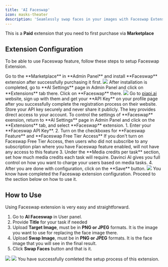 ```yaml
---
title: 'AI Faceswap'
icon: masks-theater
description: 'Seamlessly swap faces in your images with Faceswap Extension'
---
```


<Warning>This is a **Paid** extension that you need to first purchase via **Marketplace**</Warning>

## Extension Configuration
To be able to use Faceswap feature, follow these steps to setup Faceswap Extension.

<Steps>
  <Step title="Step 1">
    Go to the **Marketplace** in **Admin Panel** and install **Faceswap** extension after successfully purchasing it first.     
    <img src="/images/extensions/faceswap/swap-1.png" />    
  </Step>
  <Step title="Step 2">
    After installation is completed, go to **AI Settings** page in Admin Panel and click on **Extensions** tab there. Click on **Faceswap** there. 
    <img src="/images/extensions/faceswap/swap-2.png" />
  </Step>
  <Step title="Step 3">
    Go to <a href="https://piapi.ai/" target="_blank">piapi.ai</a> website, sign up with them and get your **API Key** on your profile page after you successfully complete the registration process on their website.
    <Note>Store your API key securely and never share it publicly. The key provides direct access to your account.</Note>
  </Step>
   <Step title="Step 4">
   To control the settings of **Faceswap** exension, return to **AI Settings** page in Admin Panel and click on the **Extensions** tab, and select **Faceswap** extension.
    1. Enter your **Faceswap API Key**. 
    2. Turn on the checkboxes for **Faceswap  Feature** and **Faceswap  Free Tier Access** 
    <Note>If you don't turn on Faceswap Free Tier Access, then users who did not subscribe to any subscription plan where you have Faceswap feature enabled, will not have any access to this feature</Note>
    3. Under the **Media credits per task** section, set how much media credits each task will require. Davinci AI gives you full control on how you want to charge your users based on media tasks. 
    4. After you are done with configuration, click on the **Save** button.
    <img src="/images/extensions/faceswap/swap-3.png" />
  </Step>
  <Step title="Step 5">
    You know have completed the Faceswap extension configuration. Proceed to the section below on how to use it. 
  </Step>
</Steps>

## How to Use
Using Faceswap extension is very easy and straightforward. 

1. Go to **AI Faceswap** in User panel. 
2. Provide **Title** for your task if needed 
3. Upload **Target Image**, must be in **PNG or JPEG** formats. It is the image you want to use for replacing the face image there. 
3. Upload **Swap Image**, must be in **PNG or JPEG** formats. It is the face image that you will see in the final result. 
3. Click **Swap Faces** button and that is it. 
 <img src="/images/extensions/faceswap/swap-4.png" /> 
 <img src="/images/extensions/faceswap/swap.webp" /> 

<Check>
You have successfully comleted the setup process of this extension.
</Check>


